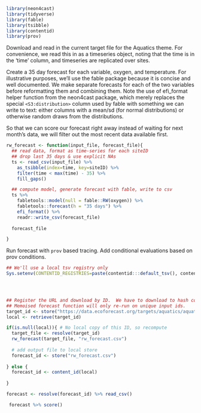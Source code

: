 ```r
library(neon4cast)
library(tidyverse)
library(fable)
library(tsibble)
library(contentid)
library(prov)
```

Download and read in the current target file for the Aquatics theme. For convenience, we read this in as a timeseries object, noting that the time is in the ‘time’ column, and timeseries are replicated over sites.


Create a 35 day forecast for each variable, oxygen, and temperature. For illustrative purposes, we’ll use the fable package because it is concise and well documented. We make separate forecasts for each of the two variables before reformatting them and combining them. Note the use of efi_format helper function from the neon4cast package, which merely replaces the special `<S3:distribution>` column used by fable with something we can write to text: either columns with a mean/sd (for normal distributions) or otherwise random draws from the distributions.

So that we can score our forecast right away instead of waiting for next month’s data, we will filter out the most recent data available first.

```r

rw_forecast <- function(input_file, forecast_file){
  ## read data, format as time-series for each siteID
  ## drop last 35 days & use explicit NAs
  ts <- read_csv(input_file) %>% 
    as_tsibble(index=time, key=siteID) %>% 
    filter(time < max(time) - 35) %>% 
    fill_gaps()

  ## compute model, generate forecast with fable, write to csv
  ts %>%
    fabletools::model(null = fable::RW(oxygen)) %>%
    fabletools::forecast(h = "35 days") %>%
    efi_format() %>% 
    readr::write_csv(forecast_file)
  
  forecast_file

}
```


Run forecast with `prov` based tracing.  Add conditional evaluations based on prov conditions. 

```r
## We'll use a local tsv registry only
Sys.setenv(CONTENTID_REGISTRIES=paste(contentid:::default_tsv(), contentid::content_dir(), sep=", "))


 

## Register the URL and download by ID.  We have to download to hash content.  
## Memoised forecast function will only re-run on unique input ids.
target_id <- store("https://data.ecoforecast.org/targets/aquatics/aquatics-targets.csv.gz")
local <- retrieve(target_id)
```

```r
if(is.null(local)){ # No local copy of this ID, so recompute
  target_file <- resolve(target_id)
  rw_forecast(target_file, "rw_forecast.csv")
  
  # add output file to local store
  forecast_id <- store("rw_forecast.csv")
  
} else {
  forecast_id <- content_id(local)
  
}

forecast <- resolve(forecast_id) %>% read_csv()
```

```r
 forecast %>% score()
```
